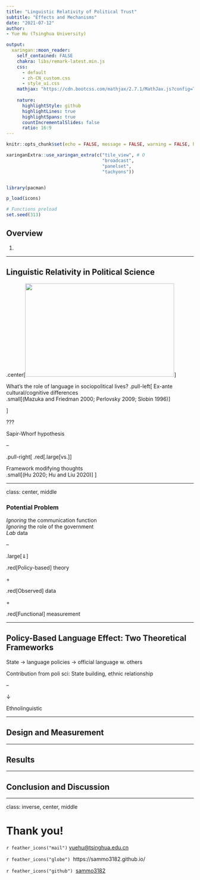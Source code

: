 ```yaml
---
title: "Linguistic Relativity of Political Trust"
subtitle: "Effects and Mechanisms"
date: "2021-07-12"
author: 
- Yue Hu (Tsinghua University)

output:
  xaringan::moon_reader:
    self_contained: FALSE
    chakra: libs/remark-latest.min.js
    css: 
      - default
      - zh-CN_custom.css
      - style_ui.css
    mathjax: "https://cdn.bootcss.com/mathjax/2.7.1/MathJax.js?config=TeX-MML-AM_HTMLorMML"
    
    nature:
      highlightStyle: github
      highlightLines: true
      highlightSpans: true
      countIncrementalSlides: false
      ratio: 16:9
---
```


```r
knitr::opts_chunk$set(echo = FALSE, message = FALSE, warning = FALSE, htmltools.dir.version = FALSE)

xaringanExtra::use_xaringan_extra(c("tile_view", # O
                                    "broadcast", 
                                    "panelset",
                                    "tachyons"))


library(pacman)

p_load(icons)

# Functions preload
set.seed(313)
```

## Overview

1. 

---

## Linguistic Relativity in Political Science

.center[<img src="images/linguisticRelativity.jpg" height = 250 width = 400 />]

What's the role of language in sociopolitical lives?
.pull-left[
Ex-ante cultural/cognitive differences    
.small[(Mazuka and Friedman 2000; Perlovsky 2009; Slobin 1996)]

]

???

Sapir-Whorf hypothesis

--

.pull-right[
.red[.large[vs.]]     

Framework modifying thoughts    
.small[(Hu 2020; Hu and Liu 2020)]
]

---

class: center, middle

### Potential Problem

*Ignoring* the communication function   
*Ignoring* the role of the government   
*Lab* data

--

.large[&dArr;]

.red[Policy-based] theory 

\+ 

.red[Observed] data 

\+ 

.red[Functional] measurement

---

## Policy-Based Language Effect: Two Theoretical Frameworks

State &rarr; language policies &rarr; official language w. others

Contribution from poli sci: State building, ethnic relationship     

--

&darr;

Ethnolinguistic 

---

## Design and Measurement

---

## Results

---

## Conclusion and Discussion

---

class: inverse, center, middle

# Thank you!

`r feather_icons("mail")`&nbsp;[yuehu@tsinghua.edu.cn](mailto:yuehu@tsinghua.edu.cn) 

`r feather_icons("globe")`&nbsp; https://sammo3182.github.io/

`r feather_icons("github")`&nbsp; [sammo3182](https://github.com/sammo3182)
